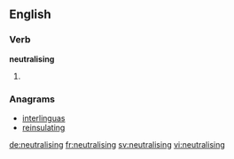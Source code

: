 ==English==

===Verb===
'''neutralising'''

# {{present participle of|neutralise}}

===Anagrams===
* [[interlinguas#English|interlinguas]]
* [[reinsulating#English|reinsulating]]

[[de:neutralising]]
[[fr:neutralising]]
[[sv:neutralising]]
[[vi:neutralising]]